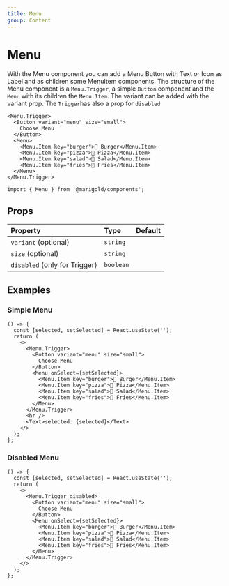 ```yaml
---
title: Menu
group: Content
---
```


# Menu

With the Menu component you can add a Menu Button with Text or Icon as Label and as children some MenuItem components.
The structure of the Menu component is a `Menu.Trigger`, a simple `Button` component and the `Menu` with its children the `Menu.Item`.
The variant can be added with the variant prop.
The `Trigger`has also a prop for `disabled`

```tsx
<Menu.Trigger>
  <Button variant="menu" size="small">
    Choose Menu
  </Button>
  <Menu>
    <Menu.Item key="burger">🍔 Burger</Menu.Item>
    <Menu.Item key="pizza">🍕 Pizza</Menu.Item>
    <Menu.Item key="salad">🥗 Salad</Menu.Item>
    <Menu.Item key="fries">🍟 Fries</Menu.Item>
  </Menu>
</Menu.Trigger>
```

```tsx onlyCode
import { Menu } from '@marigold/components';
```

## Props

| Property                      | Type      | Default |
| :---------------------------- | :-------- | :------ |
| `variant` (optional)          | `string`  |         |
| `size` (optional)             | `string`  |         |
| `disabled` (only for Trigger) | `boolean` |         |

## Examples

### Simple Menu

```tsx
() => {
  const [selected, setSelected] = React.useState('');
  return (
    <>
      <Menu.Trigger>
        <Button variant="menu" size="small">
          Choose Menu
        </Button>
        <Menu onSelect={setSelected}>
          <Menu.Item key="burger">🍔 Burger</Menu.Item>
          <Menu.Item key="pizza">🍕 Pizza</Menu.Item>
          <Menu.Item key="salad">🥗 Salad</Menu.Item>
          <Menu.Item key="fries">🍟 Fries</Menu.Item>
        </Menu>
      </Menu.Trigger>
      <hr />
      <Text>selected: {selected}</Text>
    </>
  );
};
```

### Disabled Menu

```tsx
() => {
  const [selected, setSelected] = React.useState('');
  return (
    <>
      <Menu.Trigger disabled>
        <Button variant="menu" size="small">
          Choose Menu
        </Button>
        <Menu onSelect={setSelected}>
          <Menu.Item key="burger">🍔 Burger</Menu.Item>
          <Menu.Item key="pizza">🍕 Pizza</Menu.Item>
          <Menu.Item key="salad">🥗 Salad</Menu.Item>
          <Menu.Item key="fries">🍟 Fries</Menu.Item>
        </Menu>
      </Menu.Trigger>
    </>
  );
};
```
